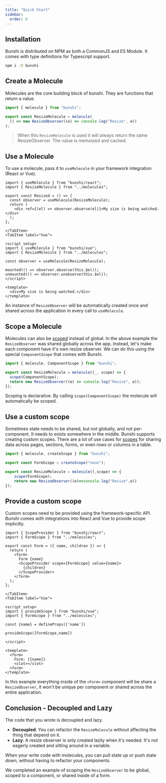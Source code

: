 ```yaml
---
title: "Quick Start"
sidebar:
  order: 0
---
```



## Installation

Bunshi is distributed on NPM as both a CommonJS and ES Module. It comes with type definitions for Typescript support.

```sh
npm i -D bunshi
```

## Create a Molecule

Molecules are the core building block of bunshi. They are functions that return a value.

```ts
import { molecule } from "bunshi";

export const ResizeMolecule = molecule(
  () => new ResizeObserver((e) => console.log("Resize", e))
);
```

> When this `ResizeMolecule` is used it will always return the same ResizeObserver. The value is memoized and cached.

## Use a Molecule

To use a molecule, pass it to `useMolecule` in your framework integration (React or Vue).

<Tabs>
	<TabItem label="React">

```tsx
import { useMolecule } from "bunshi/react";
import { ResizeMolecule } from "../molecules";

export const Resized = () => {
  const observer = useMolecule(ResizeMolecule);
  return (
    <div ref={(el) => observer.observe(el)}>My size is being watched.</div>
  );
};
```

    </TabItem>
    <TabItem label="Vue">

```vue
<script setup>
import { useMolecule } from "bunshi/vue";
import { ResizeMolecule } from "../molecules";

const observer = useMolecule(ResizeMolecule);

mounted(() => observer.observe(this.$el));
unmounted(() => observer.unobserve(this.$el));
</script>

<template>
  <div>My size is being watched.</div>
</template>
```

</TabItem>
</Tabs>

An instance of `ResizeObserver` will be automatically created once and shared across the application in every call to `useMolecule`.

## Scope a Molecule

Molecules can also be [scoped](/concepts/scopes) instead of global. In the above example the `ResizeObserver` was shared globally across the app.
Instead, let's make each component have it's own resize observer. We can do this using the special `ComponentScope` that comes with Bunshi.

```ts
import { molecule, ComponentScope } from "bunshi";

export const ResizeMolecule = molecule((_, scope) => {
  scope(ComponentScope);
  return new ResizeObserver((e) => console.log("Resize", e));
});
```

Scoping is declarative. By calling `scope(ComponentScope)` the molecule will automatically be scoped.

## Use a custom scope

Sometimes state needs to be shared, but not globally, and not per-component. It needs to exists somewhere in the middle. Bunshi supports creating custom scopes.
There are a lot of use cases for [scopes](/concepts/scopes) for sharing data across pages, sections, forms, or even rows or columns in a table.

```ts
import { molecule, createScope } from "bunshi";

export const FormScope = createScope("none");

export const ResizeMolecule = molecule((,scope) => {
    scope(FormScope);
    return new ResizeObserver((e)=>console.log("Resize",e))
});
```

## Provide a custom scope

Custom scopes need to be provided using the framework-specific API. Bunshi comes with integrations into React and Vue to provide scope implicitly.

<Tabs>
	<TabItem label="React">

```tsx
import { ScopeProvider } from "bunshi/react";
import { FormScope } from "../molecules";

export const Form = ({ name, children }) => {
  return (
    <form>
      Form {name}
      <ScopeProvider scope={FormScope} value={name}>
        {children}
      </ScopeProvider>
    </form>
  );
};
```

    </TabItem>
    <TabItem label="Vue">

```vue
<script setup>
import { provideScope } from "bunshi/vue";
import { FormScope } from "../molecules";

const {name} = defineProps(['name'])

provideScope([FormScope,name])

</script>

<template>
  <form>
    Form: {{name}}
    <slot></slot>
  <form>
</template>

```

</TabItem>
</Tabs>

In this example everything inside of the `<Form>` component will be share a `ResizeObserver`, it won't be unique per component
or shared across the entire application.

## Conclusion - Decoupled and Lazy

The code that you wrote is decoupled and lazy.

- **Decoupled**: You can refactor the `ResizeMolecule` without affecting the thing that depend on it.
- **Lazy**: A resize observer is only created lazily when it's needed. It's not eagerly created and sitting around in a variable.

When your write code with molecules, you can pull state up or push state down, without having to refactor your components.

We completed an example of scoping the `ResizeObserver` to be global, scoped to a component, or shared inside of a form.
